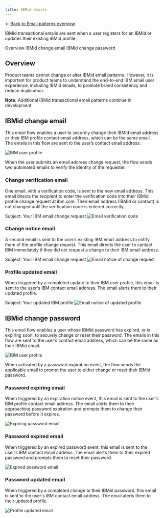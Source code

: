 ```yaml
---
title: IBMid emails
---
```



← [Back to Email patterns overview](/patterns/emails/overview)

<PageDescription>

IBMid transactional emails are sent when a user registers for an IBMid or updates their existing IBMid profile.

</PageDescription>

<AnchorLinks>
    <AnchorLink> Overview </AnchorLink>
    <AnchorLink> IBMid change email </AnchorLink>
    <AnchorLink> IBMid change password </AnchorLink>
</AnchorLinks>

## Overview
Product teams cannot change or alter IBMid email patterns. However, it is important for product teams to understand the end-to-end IBM email user experience, including IBMid emails, to promote brand consistency and reduce duplication. 

<InlineNotification kind="info">

**Note:** Additional IBMid transactional email patterns continue in development.

</InlineNotification>


## IBMid change email
This email flow enables a user to securely change their IBMid email address or their IBM profile contact email address, 
which can be the same email. The emails in this flow are sent to the user’s contact email address.

<Row>
<Column colMd={8} colLg={8}>

![IBM user profile](images/ibmid-emails/account-user-profile.png)

</Column>
</Row>

When the user submits an email address change request, the flow sends two automated emails to verify the identity of
the requester.


### Change verification email
One email, with a verification code, is sent to the new email address. This email directs the recipient to
enter the verification code into their IBMid profile change request at ibm.com. Their email address (IBMid or
contact) is not changed until the verification code is entered correctly.

<Row>
<Column colMd={8} colLg={8}>

Subject: Your IBM email change request
![Email verification code](images/ibmid-emails/account-verify-email.png)

</Column>
</Row>


### Change notice email
A second email is sent to the user’s existing IBM email address to notify them of the profile change request. This
email directs the user to contact IBM immediately if they did not request a change to their IBM email address.

<Row>
<Column colMd={8} colLg={8}>

Subject: Your IBM email change request
![Email notice of change request](images/ibmid-emails/account-email-change.png)

</Column>
</Row>


### Profile updated email
When triggered by a completed update to their IBM user profile, this email is sent to the user's IBM contact email address. The email
alerts them to their updated profile.

<Row>
<Column colMd={8} colLg={8}>

Subject: Your updated IBM profile
![Email notice of updated profile](images/ibmid-emails/account-ibmid-updated.png)

</Column>
</Row>


## IBMid change password
This email flow enables a user whose IBMid password has expired, or is expiring soon, to securely change or reset their password.
The emails in this flow are sent to the user’s contact email address, which can be the same as their IBMid email.

<Row>
<Column colMd={8} colLg={8}>

![IBM user profile](images/ibmid-emails/account-user-profile.png)

</Column>
</Row>

When activated by a password expiration event, the flow sends the applicable email to prompt the user to either change or reset their
IBMid password.

### Password expiring email
When triggered by an expiration notice event, this email is sent to the user's IBM profile contact email address. The email
alerts them to their approaching password expiration and prompts them to change their password before it expires.

<Row>
<Column colMd={8} colLg={8}>

![Expiring password email](images/ibmid-emails/account-pw-expiring.png)

</Column>
</Row>

### Password expired email
When triggered by an expired password event, this email is sent to the user's IBM contact email address. The email
alerts them to their expired password and prompts them to reset their password.

<Row>
<Column colMd={8} colLg={8}>

![Expired password email](images/ibmid-emails/account-pw-expired.png)

</Column>
</Row>

### Password updated email
When triggered by a completed change to their IBMid password, this email is sent to the user's IBM contact email address. The email
alerts them to their updated profile.

<Row>
<Column colMd={8} colLg={8}>

![Profile updated email](images/ibmid-emails/account-pw-updated.png)

</Column>
</Row>
